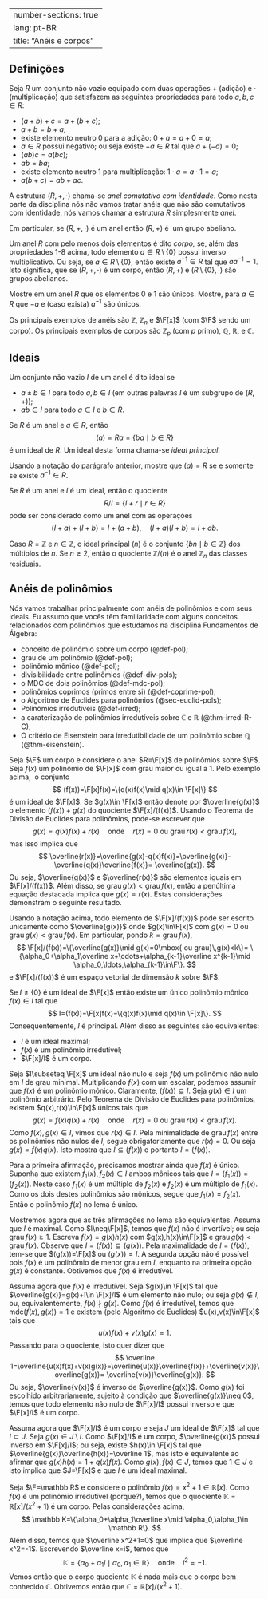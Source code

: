 
---
number-sections: true
lang: pt-BR
title: "Anéis e corpos"
---

## Definições

:::{#def-ring}
Seja $R$ um conjunto não vazio equipado com duas operações $+$ (adição) e $\cdot$ (multiplicação) que satisfazem as seguintes propriedades para todo $a,b,c\in R$:


- $(a+b)+c=a+(b+c)$;
- $a+b=b+a$;
- existe elemento neutro $0$ para a adição: $0+a=a+0=a$;
- $a\in R$ possui negativo; ou seja existe $-a\in R$ tal que $a+(-a)=0$;
- $(ab)c=a(bc)$;
- $ab=ba$;
- existe elemento neutro $1$ para multiplicação: $1\cdot a=a\cdot 1=a$;
- $a(b+c)=ab+ac$.

A estrutura $(R,+,\cdot)$ chama-se <em>anel comutativo com identidade</em>. Como nesta parte da disciplina nós não vamos tratar anéis que não são comutativos com identidade, nós vamos chamar a estrutura $R$ simplesmente <em>anel</em>.
:::

Em particular, se $(R,+,\cdot)$ é um anel então $(R,+)$ é  um grupo abeliano.

:::{#def-field}
Um anel $R$ com pelo menos dois elementos é dito <em>corpo, </em>se, além das propriedades 1-8 acima, todo elemento $a\in R\setminus\{0\}$ possui inverso multiplicativo. Ou seja, se $a\in R\setminus\{0\}$, então existe $a^{-1}\in R$ tal que $aa^{-1}=1$. Isto significa, que se $(R,+,\cdot)$ é um corpo, então $(R,+)$ e $(R\setminus\{0\},\cdot)$ são grupos abelianos.
:::

:::{#exr-unique}
Mostre em um anel $R$ que os elementos $0$ e $1$ são únicos. Mostre, para $a\in R$ que $-a$ e (caso exista) $a^{-1}$ são únicos.
:::

:::{#exm-ring}
Os principais exemplos de anéis são $\mathbb Z$, $\mathbb Z_n$ e $\F[x]$ (com $\F$ sendo um corpo). Os principais exemplos de corpos são $\mathbb Z_p$ (com $p$ primo), $\mathbb Q$, $\mathbb R$, e $\mathbb C$.
:::


## Ideais

:::{#def-ideal}
Um conjunto não vazio $I$ de um anel é dito ideal se

- $a\pm b\in I$ para todo $a,b\in I$ (em outras palavras $I$ é um subgrupo de $(R,+)$);
- $ab\in I$ para todo $a\in I$ e $b\in R$.
:::

:::{#exm-ideal}
Se $R$ é um anel e $a\in R$, então
$$
(a)=Ra=\{ba\mid b\in R\}
$$
é um ideal de $R$. Um ideal desta forma chama-se<em> ideal principal</em>.
:::


:::{#exr-ideal}
Usando a notação do parágrafo anterior, mostre que $(a)=R$ se e somente se existe $a^{-1}\in R$.
:::

:::{#def-ring-quot}
Se $R$ é um anel e $I$ é um ideal, então o quociente
$$
R/I=\{I+r\mid r\in R\}
$$
pode ser considerado como um anel com as operações
$$
(I+a)+(I+b)=I+(a+b),\quad (I+a)(I+b)=I+ab.
$$
:::

:::{#exm-ideal}
Caso $R=\mathbb Z$ e $n\in \mathbb Z$, o ideal principal $(n)$ é o conjunto $\{bn\mid b\in\mathbb Z\}$ dos múltiplos de $n$. Se $n\geq 2$, então o quociente $\mathbb Z/(n)$ é o anel $\mathbb Z_n$ das classes residuais.
:::

## Anéis de polinômios

Nós vamos trabalhar principalmente com anéis de polinômios e com seus ideais. Eu assumo que vocês têm familiaridade com alguns conceitos relacionados com polinômios que estudamos na disciplina Fundamentos de Álgebra:


- conceito de polinômio sobre um corpo (@def-pol);
- grau de um polinômio (@def-pol);
- polinômio mônico (@def-pol);
- divisibilidade entre polinômios (@def-div-pols);
- o MDC de dois polinômios (@def-mdc-pol);
- polinômios coprimos (primos entre si) (@def-coprime-pol);
- o Algoritmo de Euclides para polinômios (@sec-euclid-pols);
- Polinômios irredutíveis (@def-irred);
- a caraterização de polinômios irredutíveis sobre $\mathbb C$ e $\mathbb R$ (@thm-irred-R-C);
- O critério de Eisenstein para irredutibilidade de um polinômio sobre $\mathbb Q$ (@thm-eisenstein).

Seja $\F$ um corpo e considere o anel $R=\F[x]$ de polinômios sobre $\F$. Seja $f(x)$ um polinômio de $\F[x]$ com grau maior ou igual a $1$. Pelo exemplo acima,  o conjunto
$$
(f(x))=\F[x]f(x)=\{q(x)f(x)\mid q(x)\in \F[x]\}
$$
é um ideal de $\F[x]$. Se $g(x)\in \F[x]$ então denote por $\overline{g(x)}$ o elemento $(f(x))+g(x)$ do quociente $\F[x]/(f(x))$. Usando o Teorema de Divisão de Euclides para polinômios, pode-se escrever que
$$
g(x)=q(x)f(x)+r(x)\quad \mbox{onde}\quad r(x)=0\mbox{ ou }\mbox{grau}\,r(x)<\mbox{grau}\,f(x),
$$
mas isso implica que
$$
\overline{r(x)}=\overline{g(x)-q(x)f(x)}=\overline{g(x)}-\overline{q(x)}\overline{f(x)}=
\overline{g(x)}.
$$
Ou seja, $\overline{g(x)}$ e $\overline{r(x)}$ são elementos iguais em $\F[x]/(f(x))$. Além disso, se $\mbox{grau}\,g(x)<\mbox{grau}\,f(x)$, então a penúltima equação destacada implica que $g(x)=r(x)$. Estas considerações demonstram o seguinte resultado.

:::{#lem-euclid-quot}
Usando a notação acima, todo elemento de $\F[x]/(f(x))$ pode ser escrito unicamente como $\overline{g(x)}$ onde $g(x)\in\F[x]$ com $g(x)=0$ ou $\mbox{grau}\,g(x)<\mbox{grau}\,f(x)$. Em particular, pondo $k=\mbox{grau}\,f(x)$,
$$
\F[x]/(f(x))=\{\overline{g(x)}\mid g(x)=0\mbox{ ou grau}\,g(x)<k\}=
\{\alpha_0+\alpha_1\overline x+\cdots+\alpha_{k-1}\overline x^{k-1}\mid \alpha_0,\ldots,\alpha_{k-1}\in\F\}.
$$
e $\F[x]/(f(x))$ é um espaço vetorial de dimensão $k$ sobre $\F$.
:::

:::{#thm-quot}
Se $I\neq\{0\}$ é um ideal de $\F[x]$ então existe um único polinômio mônico $f(x)\in I$ tal que
$$
I=(f(x))=\F[x]f(x)=\{q(x)f(x)\mid q(x)\in \F[x]\}.
$$
Consequentemente, $I$ é principal.
Além disso as seguintes são equivalentes:

- $I$ é um ideal maximal;
- $f(x)$ é um polinômio irredutível;
- $\F[x]/I$ é um corpo.
:::

:::{.proof}
Seja $I\subseteq \F[x]$ um ideal não nulo e seja $f(x)$ um polinômio não nulo em $I$ de grau minimal. Multiplicando $f(x)$ com um escalar, podemos assumir que $f(x)$ é um polinômio mônico. Claramente, $(f(x))\subseteq I$. Seja $g(x)\in I$ um polinômio arbitrário. Pelo Teorema de Divisão de Euclides para polinômios, existem $q(x),r(x)\in\F[x]$ únicos tais que
$$
g(x)=f(x)q(x)+r(x)\quad \mbox{onde}\quad r(x)=0\mbox{ ou }\mbox{grau}\,r(x)<\mbox{grau}\,f(x).
$$
Como $f(x),g(x)\in I$, vimos que $r(x)\in I$. Pela minimalidade de $\mbox{grau}\,f(x)$ entre os polinômios não nulos de $I$, segue obrigatoriamente que $r(x)=0$. Ou seja $g(x)=f(x)q(x)$. Isto mostra que $I\subseteq (f(x))$ e portanto $I=(f(x))$.

Para a primeira afirmação, precisamos mostrar ainda que $f(x)$ é único. Suponha que existem $f_1(x),f_2(x)\in I$ ambos mônicos tais que $I=(f_1(x))=(f_2(x))$. Neste caso $f_1(x)$ é um múltiplo de $f_2(x)$ e $f_2(x)$ é um múltiplo de $f_1(x)$. Como os dois destes polinômios são mônicos, segue que $f_1(x)=f_2(x)$. Então o polinômio $f(x)$ no lema é único.

Mostremos agora que as três afirmações no lema são equivalentes. Assuma que $I$ é maximal. Como $I\neq\F[x]$, temos que $f(x)$ não é invertível; ou seja $\mbox{grau}\,f(x)\geq 1$. Escreva $f(x)=g(x)h(x)$ com $g(x),h(x)\in\F[x]$ e $\mbox{grau}\,g(x)<\mbox{grau}\,f(x)$. Observe que $I=(f(x))\subseteq (g(x))$. Pela maximalidade de $I=(f(x))$, tem-se que $(g(x))=\F[x]$ ou $(g(x))=I$. A segunda opção não é possível pois $f(x)$ é um polinômio de menor grau em $I$, enquanto na primeira opção $g(x)$ é constante. Obtivemos que $f(x)$ é irredutível.

Assuma agora que $f(x)$ é irredutível. Seja $g(x)\in \F[x]$ tal que $\overline{g(x)}=g(x)+I\in \F[x]/I$ é um elemento não nulo; ou seja $g(x)\not\in I$, ou, equivalentemente, $f(x)\nmid g(x)$. Como $f(x)$ é irredutível, temos que $\mbox{mdc}(f(x),g(x))=1$ e existem (pelo Algoritmo de Euclides) $u(x),v(x)\in\F[x]$ tais que
$$
u(x)f(x)+v(x)g(x)=1.
$$
Passando para o quociente, isto quer dizer que
$$
\overline 1=\overline{u(x)f(x)+v(x)g(x)}=\overline{u(x)}\overline{f(x)}+\overline{v(x)}\overline{g(x)}=
\overline{v(x)}\overline{g(x)}.
$$
Ou seja, $\overline{v(x)}$ é inverso de $\overline{g(x)}$. Como $g(x)$ foi escolhido arbitrariamente, sujeito à condição que $\overline{g(x)}\neq 0$, temos que todo elemento não nulo de $\F[x]/I$ possui inverso e que $\F[x]/I$ é um corpo.

Assuma agora que $\F[x]/I$ é um corpo e seja $J$ um ideal de $\F[x]$ tal que $I\subset J$. Seja $g(x)\in J\setminus I$. Como $\F[x]/I$ é um corpo, $\overline{g(x)}$ possui inverso em $\F[x]/I$; ou seja, existe $h(x)\in \F[x]$ tal que $\overline{g(x)}\overline{h(x)}=\overline 1$, mas isto é equivalente ao afirmar que $g(x)h(x)=1+q(x)f(x)$. Como $g(x),f(x)\in J$, temos que $1\in J$ e isto implica que $J=\F[x]$ e que $I$ é um ideal maximal.
:::

:::{#exm-quot-pol}
Seja $\F=\mathbb R$ e considere o polinômio $f(x)=x^2+1\in\mathbb R[x]$. Como $f(x)$ é um polinômio irredutível (porque?), temos que o quociente $\mathbb K=\mathbb R[x]/(x^2+1)$ é um corpo. Pelas considerações acima,
$$
\mathbb K=\{\alpha_0+\alpha_1\overline x\mid \alpha_0,\alpha_1\in \mathbb R\}.
$$
Além disso, temos que $\overline x^2+1=0$ que implica que $\overline x^2=-1$. Escrevendo $\overline x=i$, temos que
$$
\mathbb K=\{\alpha_0+\alpha_1 i\mid \alpha_0,\alpha_1\in\mathbb R\}\quad\mbox{onde}\quad i^2=-1.
$$
Vemos então que o corpo quociente $\mathbb K$ é nada mais que o corpo bem conhecido $\mathbb C$. Obtivemos então que $\mathbb C=\mathbb R[x]/(x^2+1)$.
:::